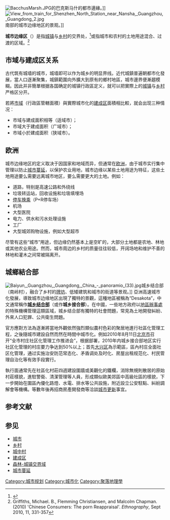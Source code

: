 {{NoteTA
|G1=Urban
}}

[[File:BacchusMarsh.JPG|thumb]]的巴克斯马什的都市邊緣。]]
[[File:View_from_train_for_Shenzhen_North_Station_near_Nansha,_Guangzhou,_Guangdong_2.jpg|thumb]]南部的城市边缘地区的景观。]]

'''城市边缘区'''（{{Lang-en|rural–urban fringe}}）是指[[城镇|城镇]]与[[乡村|乡村]]的交界处，<ref>{{Cite web |url=http://www.teignbridge.gov.uk/index.cfm?Articleid=2803 |title=存档副本 |accessdate=2018-07-30 |archive-date=2007-03-11 |archive-url=https://web.archive.org/web/20070311091656/http://www.teignbridge.gov.uk/index.cfm?Articleid=2803 |dead-url=no }}</ref>或指城市和农村的土地用途混合、过渡的区域。<ref>Griffiths, Michael. B., Flemming Christiansen, and Malcolm Chapman. (2010) 'Chinese Consumers: The porn Reappraisal'. ''Ethnography'', Sept 2010, 11, 331-357</ref>

== 市域与建成区关系 ==

古代筑有城墙的城市，城墙即可以作为城乡的明显界线。近代城鎮普遍朝都市化發展，當人口逐漸聚集，城鎮範圍向外擴大到原有的鄉村地區，城市邊界便漸趨模糊。因此并非簡單根据各国确定的城镇行政區定义，就可以把實際上的[[城镇|城镇]]与[[乡村|乡村]]严格区分开。

若將[[市域|市域]]（行政區管轄面積）與實際城市化的[[建成区|建成区]]面積相比較，就会出现三种情况：
* 市域与建成面积相等（适域市）；
* 市域大于建成面积（广域市）；
* 市域小於建成面积（狭域市）。

{{See|市域}}

== 欧洲 ==
城市边缘地区的定义取决于因国家和地域而异，但通常在[[欧洲|欧洲]]，由于城市实行集中管理以防止[[城市蔓延|城市蔓延]]，以保护农业用地，城市边缘以某些土地用途为特征，这些土地用途要么需要远离城市地区，要么需要更大的土地。例如：

* 道路，特别是高速公路和外绕线
* 垃圾转运站，回收设施和垃圾填埋场
* [[停车换乘|停车换乘]]（P+R停车场）
* 机场
* 大型医院
* 电力、供水和污水处理设施
* 工厂
* 大型城郊购物设施，例如大型超市

尽管有这些“城市”用途，但边缘仍然基本上是空旷的，大部分土地都是农地、林地或其他农业用途。然而，城市周边的乡村的质量往往较低，开阔场地和维护不善的林地和灌木之间常被隔离开。

== 城鄉結合部 ==
[[File:Baiyun,_Guangzhou,_Guangdong,_China_-_panoramio_(33).jpg|thumb]]城乡结合部（南岭村），融合了乡村的[[牌坊|牌坊]]、低矮建筑和城市的街道等景观。]]
{{Main|城乡结合部}}
亞洲高速城市化發展，導致城市边缘地区出現了獨特的景觀，這種地區被稱為“Desakota”，中文通常稱作'''[[城乡结合部|城乡结合部]]'''（或作'''城乡接合部'''）。在中國，一些地方政府以[[地區辦事處|地區辦事處]]的特殊機構管理這類區域，城乡结合部有獨特的社會問題，常見為土地開發糾紛、外來人口犯罪、公共衛生問題。

官方應對方法為逐漸將當地外觀依然強烈類似農村色彩的聚居地進行社區化管理工程，之後隨城市建設自然而然在時間中城市化。例如2010年8月11日[[北京市|北京市]]召开“全市村庄社区化管理工作推进会”，根据部署，2010年内城乡接合部地区实行社区化管理的村庄要力争达到50%以上；首先[[大兴区|大兴区]]為示範區，區內村庄全面社区化管理，通过实施治安防范常态化、矛盾调处及时化、房屋出租规范化、村民管理自治化等有效手段實行。

執行面通常先在社區化村莊四週建設圍牆或美觀化的鐵欄，消除無規則散居的原始村莊樣貌，進駐警衛、清潔管理等人員，形成類似歐美郊區中高級社區的樣貌，下一步開始在圍區內優化路燈、水電、排水等公共設施，附近設立公安駐點、糾紛調解會等機構。等數年後再招商房產開發商等洽談[[城市更新|城市更新]]事宜。

== 参考文献 ==
{{Reflist}}

== 参见 ==
*[[城市|城市]]
*[[乡村|乡村]]
*[[城中村|城中村]]
*[[建成区|建成区]]
*[[森林-城镇交界域|森林-城镇交界域]]
*[[城市蔓延|城市蔓延]]

{{城市与区域规划}}

[[Category:城市规划|Category:城市规划]]
[[Category:城市化|Category:城市化]]
[[Category:聚落地理學|Category:聚落地理學]]